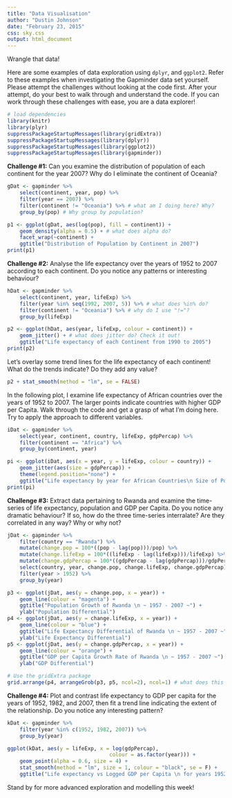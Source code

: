 ```yaml
---
title: "Data Visualisation"
author: "Dustin Johnson"
date: "February 23, 2015"
css: sky.css
output: html_document
---
```


Wrangle that data!

Here are some examples of data exploration using `dplyr`, and `ggplot2`. Refer to these examples when investigating the Gapminder data set yourself. Please attempt the challenges without looking at the code first. After your attempt, do your best to walk through and understand the code. If you can work through these challenges with ease, you are a data explorer!

```r
# load dependencies
library(knitr)
library(plyr)
suppressPackageStartupMessages(library(gridExtra))
suppressPackageStartupMessages(library(dplyr))
suppressPackageStartupMessages(library(ggplot2))
suppressPackageStartupMessages(library(gapminder))
```

**Challenge #1:** Can you examine the distribution of population of each continent for the year 2007? Why do I eliminate the continent of Oceania?

```r
gDat <- gapminder %>%
	select(continent, year, pop) %>%
	filter(year == 2007) %>%
	filter(continent != "Oceania") %>% # what am I doing here? Why?
	group_by(pop) # Why group by population?

p1 <- ggplot(gDat, aes(log(pop), fill = continent)) + 
	geom_density(alpha = 0.5) + # what does alpha do?
	facet_wrap(~continent) + 
	ggtitle("Distribution of Population by Continent in 2007")
print(p1)
```

**Challenge #2:** Analyse the life expectancy over the years of 1952 to 2007 according to each continent. Do you notice any patterns or interesting behaviour?


```r
hDat <- gapminder %>%
	select(continent, year, lifeExp) %>%
	filter(year %in% seq(1992, 2007, 5)) %>% # what does %in% do?
	filter(continent != "Oceania") %>% # why do I use "!="?
	group_by(lifeExp)

p2 <- ggplot(hDat, aes(year, lifeExp, colour = continent)) + 
	geom_jitter() + # what does jitter do? Check it out!
	ggtitle("Life expectancy of each Continent from 1990 to 2005")
print(p2)
```

Let's overlay some trend lines for the life expectancy of each continent! What do the trends indicate? Do they add any value?

```r
p2 + stat_smooth(method = "lm", se = FALSE)
```

In the following plot, I examine life expectancy of African countries over the years of 1952 to 2007. The larger points indicate countries with higher GDP per Capita. Walk through the code and get a grasp of what I'm doing here. Try to apply the approach to different variables.

```r
iDat <- gapminder %>%
	select(year, continent, country, lifeExp, gdpPercap) %>%
	filter(continent == "Africa") %>%
	group_by(continent, year)

pi <- ggplot(iDat, aes(x = year, y = lifeExp, colour = country)) + 
	geom_jitter(aes(size = gdpPercap)) +
	theme(legend.position="none") +
	ggtitle("Life expectancy by year for African Countries\n Size of Points correspond to level of GDP per Capita")
print(pi)
```

**Challenge #3:** Extract data pertaining to Rwanda and examine the time-series of life expectancy, population and GDP per Capita. Do you notice any dramatic behaviour? If so, how do the three time-series interralate? Are they correlated in any way? Why or why not?

```r
jDat <- gapminder %>%
	filter(country == "Rwanda") %>%
	mutate(change.pop = 100*((pop - lag(pop)))/pop) %>%
	mutate(change.lifeExp = 100*((lifeExp - lag(lifeExp)))/lifeExp) %>%
	mutate(change.gdpPercap = 100*((gdpPercap - lag(gdpPercap)))/gdpPercap) %>%
	select(country, year, change.pop, change.lifeExp, change.gdpPercap) %>%
	filter(year > 1952) %>%
	group_by(year)

p3 <- ggplot(jDat, aes(y = change.pop, x = year)) + 
	geom_line(colour = "magenta") +
	ggtitle("Population Growth of Rwanda \n ~ 1957 - 2007 ~") +
	ylab("Population Differential")
p4 <- ggplot(jDat, aes(y = change.lifeExp, x = year)) +
	geom_line(colour = "blue") +
	ggtitle("Life Expectancy Differential of Rwanda \n ~ 1957 - 2007 ~") +
	ylab("Life Expectancy Differential")
p5 <- ggplot(jDat, aes(y = change.gdpPercap, x = year)) +
	geom_line(colour = "orange") +
	ggtitle("GDP per Capita Growth Rate of Rwanda \n ~ 1957 - 2007 ~") +
	ylab("GDP Differential")

# Use the gridExtra package
grid.arrange(p4, arrangeGrob(p3, p5, ncol=2), ncol=1) # what does this do?
```

**Challenge #4:** Plot and contrast life expectancy to GDP per capita for the years of 1952, 1982, and 2007, then fit a trend line indicating the extent of the relationship. Do you notice any interesting pattern?

```r
kDat <- gapminder %>%
	filter(year %in% c(1952, 1982, 2007)) %>%
	group_by(year)

ggplot(kDat, aes(y = lifeExp, x = log(gdpPercap), 
								 colour = as.factor(year))) + 
	geom_point(alpha = 0.6, size = 4) +
	stat_smooth(method = "lm", size = 1, colour = "black", se = F) +
	ggtitle("Life expectancy vs Logged GDP per Capita \n for years 1952, 1982, and 2007")
```


Stand by for more advanced exploration and modelling this week!
